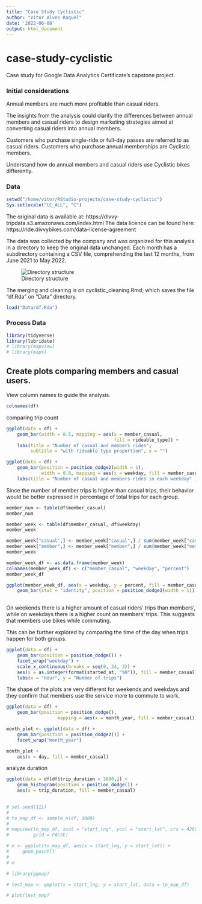 ```yaml
---
title: "Case Study Cyclistic"
author: "Vitor Alves Raquel"
date: '2022-06-08'
output: html_document
---
```


# case-study-cyclistic

Case study for Google Data Analytics Certificate's capstone project.

### Initial considerations

Annual members are much more profitable than casual riders.

The insights from the analysis could clarify the differences between annual 
members and casual riders to design marketing strategies aimed at converting 
casual riders into annual members.

Customers who purchase single-ride or full-day passes are referred to as casual riders. Customers who purchase annual memberships are Cyclistic members.

Understand how do annual members and casual riders use Cyclistic bikes 
differently. 

### Data

```r
setwd("/home/vitor/RStudio-projects/case-study-cyclistic")
Sys.setlocale("LC_ALL", "C")
```


The original data is available at: https://divvy-tripdata.s3.amazonaws.com/index.html
The data licence can be found here: https://ride.divvybikes.com/data-license-agreement

The data was collected by the company and was organized for this analysis in a directory to keep the original data unchanged. Each month has a subdirectory 
containing a CSV file, comprehending the last 12 months, from June 2021 to May 
2022.

![Directory structure](directory_structure.png)

The merging and cleaning is on cyclistic_cleaning.Rmd, which saves the file 
"df.Rda" on "Data" directory.

```r
load("Data/df.Rda")
```


### Process Data

```r
library(tidyverse)
library(lubridate)
# library(mapview)
# library(maps)
```

## Create plots comparing members and casual users.

View column names to guide the analysis.
```r
colnames(df)
```

comparing trip count

```r
ggplot(data = df) +
    geom_bar(width = 0.5, mapping = aes(x = member_casual,
                                        fill = rideable_type)) +
    labs(title = "Number of casual and members rides", 
         subtitle = "with rideable type proportion", x = "")
```


```r
ggplot(data = df) +
    geom_bar(position = position_dodge2(width = 1),
             width = 0.8, mapping = aes(x = weekday, fill = member_casual)) +
    labs(title = "Number of casual and members rides in each weekday" )
```

Since the number of member trips is higher than casual trips, their behavior 
would be better expressed in percentage of total trips for each group.

```r
member_num <- table(df$member_casual)
member_num
```

```r
member_week <- table(df$member_casual, df$weekday)
member_week
```



```r
member_week["casual",] <- member_week["casual",] / sum(member_week["casual",])
member_week["member",] <- member_week["member",] / sum(member_week["member",])
member_week
```

```r

member_week_df <- as.data.frame(member_week)
colnames(member_week_df) <- c("member_casual", "weekday", "percent")
member_week_df

```

```r
ggplot(member_week_df, aes(x = weekday, y = percent, fill = member_casual)) +
    geom_bar(stat = "identity", position = position_dodge2(width = 1))
    
```

On weekends there is a higher amount of casual riders' trips than members', 
while on weekdays there is a higher count on members' trips.
This suggests that members use bikes while commuting.

This can be further explored by comparing the time of the day when trips happen 
for both groups.

```r
ggplot(data = df) +
    geom_bar(position = position_dodge()) +
    facet_wrap("weekday") +
    scale_x_continuous(breaks = seq(0, 24, 3)) +
    aes(x = as.integer(format(started_at, "%H")), fill = member_casual) +
    labs(x = "Hour", y = "Number of trips")
```

The shape of the plots are very different for weekends and weekdays and they 
confirm that members use the service more to commute to work.


```r
ggplot(data = df) +
    geom_bar(position = position_dodge(), 
                   mapping = aes(x = month_year, fill = member_casual))
```
 

```r
month_plot <- ggplot(data = df) +
    geom_bar(position = position_dodge2()) +
    facet_wrap("month_year")

month_plot + 
    aes(x = day, fill = member_casual)
```



analyze duration
```r
ggplot(data = df[df$trip_duration < 3600,]) +
    geom_histogram(position = position_dodge()) +
    aes(x = trip_duration, fill = member_casual)
    
```


<!-- analyze geographical coordinates -->

```r
# set.seed(111)
# 
# to_map_df <- sample_n(df, 1000)
# 
# mapview(to_map_df, xcol = "start_lng", ycol = "start_lat", crs = 4269, 
#         grid = FALSE)

```

```r
# m <- ggplot(to_map_df, aes(x = start_lng, y = start_lat)) +
#     geom_point()
# 
# m
```

```r
# library(ggmap)
```

```r
# test_map <- qmplot(x = start_lng, y = start_lat, data = to_map_df)
```

```r
# plot(test_map)
```

